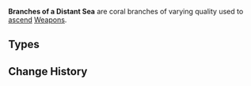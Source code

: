 {{Terminology Infobox
|image        = <gallery>
Item Coral Branch of a Distant Sea.png|Coral
Item Jeweled Branch of a Distant Sea.png|Jeweled
Item Jade Branch of a Distant Sea.png|Jade
Item Golden Branch of a Distant Sea.png|Golden
</gallery>
|type2        = Weapon Ascension Materials
|type         = Item Groups
|day1         = Monday
|day2         = Thursday
|day3         = Sunday
|source1      = Court of Flowing Sand
}}
'''Branches of a Distant Sea''' are coral branches of varying quality used to [[Weapon Ascension Materials|ascend]] [[Weapons]].

==Types==
{{Material Quality
|2=Coral Branch of a Distant Sea
|3=Jeweled Branch of a Distant Sea
|4=Jade Branch of a Distant Sea
|5=Golden Branch of a Distant Sea
}}

==Change History==
{{Change History|2.0}}
<!--
==References==
{{Reflist}}-->
[[Category:Branches of a Distant Sea| ]]